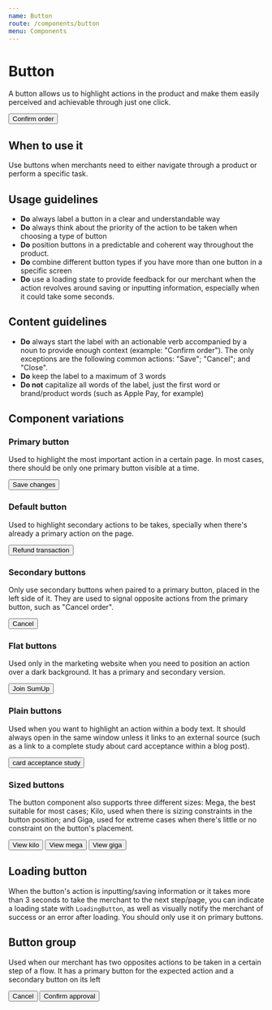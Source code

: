```yaml
---
name: Button
route: /components/button
menu: Components
---
```




# Button

A button allows us to highlight actions in the product and make them easily 
perceived and achievable through just one click.

<Playground>
  <Button primary>Confirm order</Button>
</Playground>

<Props of={Button} />

## When to use it

Use buttons when merchants need to either navigate through a product or perform a specific task.

## Usage guidelines
- **Do** always label a button in a clear and understandable way
- **Do** always think about the priority of the action to be taken when choosing a type of button
- **Do** position buttons in a predictable and coherent way throughout the product.
- **Do** combine different button types if you have more than one button in a specific screen
- **Do** use a loading state to provide feedback for our merchant when the action revolves around saving or 
inputting information, especially when it could take some seconds.

## Content guidelines
- **Do** always start the label with an actionable verb accompanied by a noun to provide enough context (example: "Confirm order").
The only exceptions are the following common actions: "Save"; "Cancel"; and "Close".
- **Do** keep the label to a maximum of 3 words
- **Do not** capitalize all words of the label, just the first word or brand/product words (such as Apple Pay, for example)

## Component variations

### Primary button

Used to highlight the most important action in a certain page. In most cases, there should be only one primary button visible
at a time.

<Playground>
  <Button primary>Save changes</Button>
</Playground>

### Default button

Used to highlight secondary actions to be takes, specially when there's already a primary action on the page.

<Playground>
  <Button>Refund transaction</Button>
</Playground>

### Secondary buttons

Only use secondary buttons when paired to a primary button, placed in the left side of it. They are used to
signal opposite actions from the primary button, such as "Cancel order".

<Playground>
  <Button secondary>Cancel</Button>
</Playground>

### Flat buttons

Used only in the marketing website when you need to position an action over a dark background. It has a
primary and secondary version. 

<Playground>
  <Fragment>
    <Button flat primary>
      Join SumUp
    </Button>
  </Fragment>
</Playground>

### Plain buttons

Used when you want to highlight an action within a body text. It should always open in the same window unless
it links to an external source (such as a link to a complete study about card acceptance within a blog post).

<Playground>
  <Button plain primary href="#">
    card acceptance study
  </Button>
</Playground>

### Sized buttons

The button component also supports three different sizes: Mega, the best suitable for most cases; Kilo, used
when there is sizing constraints in the button position; and Giga, used for extreme cases when there's little
or no constraint on the button's placement.

<Playground>
  <Fragment>
    <Button size={Button.KILO}>View kilo</Button>
  </Fragment>
</Playground>

<Playground>
  <Fragment>
    <Button size={Button.MEGA}>View mega</Button>
  </Fragment>
</Playground>

<Playground>
  <Fragment>
    <Button size={Button.GIGA}>View giga</Button>
  </Fragment>
</Playground>

## Loading button

When the button's action is inputting/saving  information or it takes more than 3 seconds to take the merchant 
to the next step/page, you can indicate a loading state with `LoadingButton`, as well as visually notify 
the merchant of success or an error after loading. You should only use it on primary buttons.

<Playground>
  <LoadingButton/>
</Playground>

## Button group
Used when our merchant has two opposites actions to be taken in a certain step of a flow. It has a primary
button for the expected action and a secondary button on its left 

<Playground>
  <ButtonGroup>
    <Button secondary>Cancel</Button>
    <Button primary>Confirm approval</Button>
  </ButtonGroup>
</Playground>